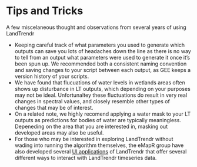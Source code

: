 # Tips and Tricks
A few miscelaneous thought and observations from several years of using LandTrendr

-	Keeping careful track of what parameters you used to generate which outputs can save you lots of headaches down the line as there is no way to tell from an output what parameters were used to generate it once it’s been spun up. We recommended both a consistent naming convention and saving changes to your script between each output, as GEE keeps a version history of your scripts. 
- We have found that flucuations of water levels in wetlands areas often shows up disturbance in LT outputs, which depending on your purposes may not be ideal. Unfortunaltey these fluctuations do result in very real changes in spectral values, and closely resemble other types of changes that may be of interest. 
- On a related note, we highly recomend applying a water mask to your LT outputs as predictions for bodies of water are typically meaningless. Depeneding on the area that you are interested in, masking out developed areas may also be useful.
- For those who may be interested in exploring LandTrendr without wading into running the algorithm themselves, the eMapR group have also developed several [UI applications](https://developers.google.com/earth-engine/apidocs/ee-algorithms-temporalsegmentation-landtrendr) of LandTrendr that offer several different ways to interact with LandTrendr timeseries data.